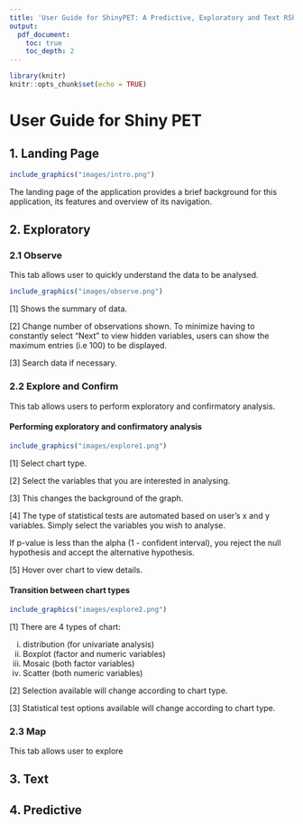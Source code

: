 ```yaml
---
title: 'User Guide for ShinyPET: A Predictive, Exploratory and Text RShiny Application'
output: 
  pdf_document:
    toc: true
    toc_depth: 2 
---
```


```r
library(knitr)
knitr::opts_chunk$set(echo = TRUE) 
```

# User Guide for Shiny PET 

## 1. Landing Page

```r
include_graphics("images/intro.png")
```

The landing page of the application provides a brief background for this application, its features and overview of its navigation.

## 2. Exploratory

### 2.1 Observe

This tab allows user to quickly understand the data to be analysed.

```r
include_graphics("images/observe.png")
```

[1] Shows the summary of data.

[2] Change number of observations shown. To minimize having to constantly select "Next" to view hidden variables, users can show the maximum entries (i.e 100) to be displayed.

[3] Search data if necessary.

### 2.2 Explore and Confirm

This tab allows users to perform exploratory and confirmatory analysis.

#### Performing exploratory and confirmatory analysis

```r
include_graphics("images/explore1.png")
```

[1] Select chart type.

[2] Select the variables that you are interested in analysing.

[3] This changes the background of the graph.

[4] The type of statistical tests are automated based on user's x and y variables. Simply select the variables you wish to analyse.

If p-value is less than the alpha (1 - confident interval), you reject the null hypothesis and accept the alternative hypothesis. 

[5] Hover over chart to view details.


#### Transition between chart types

```r
include_graphics("images/explore2.png")
```

[1] There are 4 types of chart:

i) distribution (for univariate analysis)  
ii) Boxplot (factor and numeric variables)  
iii) Mosaic (both factor variables)  
iv) Scatter (both numeric variables)  

[2] Selection available will change according to chart type.
 
[3] Statistical test options available will change according to chart type.


### 2.3 Map

This tab allows user to explore 

## 3. Text

## 4. Predictive